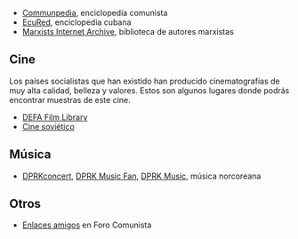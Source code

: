 {{header|1=Comunismo}}

* [https://comunpedia.wikis.cc Communpedia], enciclopedia comunista
* [http://www.ecured.cu EcuRed], enciclopedia cubana
* [https://www.marxists.org Marxists Internet Archive], biblioteca de autores marxistas

== Cine ==

Los países socialistas que han existido han producido cinematografías de muy alta calidad, belleza y valores. Estos son algunos lugares donde podrás encontrar muestras de este cine.

* [http://ecommerce.umass.edu/defa/films DEFA Film Library]
* [http://filmiki.arjlover.net/filmiki/ Cine soviético]

== Música ==

* [https://www.youtube.com/user/dprkconcert DPRKconcert], [https://www.youtube.com/channel/UCFPK06UqmJKUHWX86w2p_aQ DPRK Music Fan], [https://www.youtube.com/channel/UCLSxFv6Nq4xhqs3WmZKkTvQ DPRK Music], música norcoreana

== Otros ==

* [http://www.forocomunista.com/t4044-enlaces-amigos Enlaces amigos] en Foro Comunista

{{footer}}

